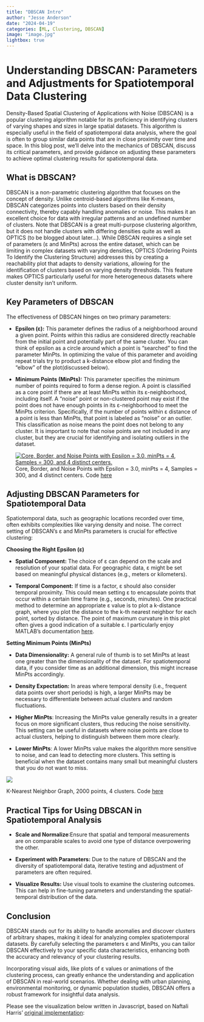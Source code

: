 ```yaml
---
title: "DBSCAN Intro"
author: "Jesse Anderson"
date: "2024-04-19"
categories: [ML, Clustering, DBSCAN]
image: "image.jpg"
lightbox: true
---
```


# **Understanding DBSCAN: Parameters and Adjustments for Spatiotemporal Data Clustering**

Density-Based Spatial Clustering of Applications with Noise (DBSCAN) is a popular clustering algorithm notable for its proficiency in identifying clusters of varying shapes and sizes in large spatial datasets. This algorithm is especially useful in the field of spatiotemporal data analysis, where the goal is often to group similar data points that are in close proximity over time and space. In this blog post, we'll delve into the mechanics of DBSCAN, discuss its critical parameters, and provide guidance on adjusting these parameters to achieve optimal clustering results for spatiotemporal data.

## What is DBSCAN?

DBSCAN is a non-parametric clustering algorithm that focuses on the concept of density. Unlike centroid-based algorithms like K-means, DBSCAN categorizes points into clusters based on their density connectivity, thereby capably handling anomalies or noise. This makes it an excellent choice for data with irregular patterns and an undefined number of clusters. Note that DBSCAN is a great multi-purpose clustering algorithm, but it does not handle clusters with differing densities quite as well as OPTICS (to be blogged about later...). While DBSCAN requires a single set of parameters (ε and MinPts) across the entire dataset, which can be limiting in complex datasets with varying densities, OPTICS (Ordering Points To Identify the Clustering Structure) addresses this by creating a reachability plot that adapts to density variations, allowing for the identification of clusters based on varying density thresholds. This feature makes OPTICS particularly useful for more heterogeneous datasets where cluster density isn't uniform.

## Key Parameters of DBSCAN

The effectiveness of DBSCAN hinges on two primary parameters:

-   **Epsilon (ε):** This parameter defines the radius of a neighborhood around a given point. Points within this radius are considered directly reachable from the initial point and potentially part of the same cluster. You can think of epsilon as a circle around which a point is "searched" to find the parameter MinPts. In optimizing the value of this parameter and avoiding repeat trials try to product a k-distance elbow plot and finding the "elbow" of the plot(discussed below).

-   **Minimum Points (MinPts):** This parameter specifies the minimum number of points required to form a dense region. A point is classified as a core point if there are at least MinPts within its ε-neighborhood, including itself. A "noise" point or non-clustered point may exist if the point does not have enough points in its ε-neighborhood to meet the MinPts criterion. Specifically, if the number of points within ε distance of a point is less than MinPts, that point is labeled as "noise" or an outlier. This classification as noise means the point does not belong to any cluster. It is important to note that noise points are not included in any cluster, but they are crucial for identifying and isolating outliers in the dataset.

    [![Core, Border, and Noise Points with Epsilon = 3.0, minPts = 4, Samples = 300, and 4 distinct centers.](BorderPoints.png)](BorderPoints.png) Core, Border, and Noise Points with Epsilon = 3.0, minPts = 4, Samples = 300, and 4 distinct centers. Code [here](borderpoints.py)

## Adjusting DBSCAN Parameters for Spatiotemporal Data

Spatiotemporal data, such as geographic locations recorded over time, often exhibits complexities like varying density and noise. The correct setting of DBSCAN's ε and MinPts parameters is crucial for effective clustering:

**Choosing the Right Epsilon (ε)**

-   **Spatial Component:** The choice of ε can depend on the scale and resolution of your spatial data. For geographic data, ε might be set based on meaningful physical distances (e.g., meters or kilometers).

-   **Temporal Component:** If time is a factor, ε should also consider temporal proximity. This could mean setting ε to encapsulate points that occur within a certain time frame (e.g., seconds, minutes). One practical method to determine an appropriate ε value is to plot a k-distance graph, where you plot the distance to the k-th nearest neighbor for each point, sorted by distance. The point of maximum curvature in this plot often gives a good indication of a suitable ε. I particularly enjoy MATLAB's documentation [here](https://www.mathworks.com/help/radar/ref/clusterdbscan.clusterdbscan.estimateepsilon.html).

**Setting Minimum Points (MinPts)**

-   **Data Dimensionality:** A general rule of thumb is to set MinPts at least one greater than the dimensionality of the dataset. For spatiotemporal data, if you consider time as an additional dimension, this might increase MinPts accordingly.

-   **Density Expectation:** In areas where temporal density (i.e., frequent data points over short periods) is high, a larger MinPts may be necessary to differentiate between actual clusters and random fluctuations.

-   **Higher MinPts**: Increasing the MinPts value generally results in a greater focus on more significant clusters, thus reducing the noise sensitivity. This setting can be useful in datasets where noise points are close to actual clusters, helping to distinguish between them more clearly.

-   **Lower MinPts**: A lower MinPts value makes the algorithm more sensitive to noise, and can lead to detecting more clusters. This setting is beneficial when the dataset contains many small but meaningful clusters that you do not want to miss.

[![](Elbow-Graph.png)](Elbow-Graph.png)

K-Nearest Neighbor Graph, 2000 points, 4 clusters. Code [here](elbow.py)

## **Practical Tips for Using DBSCAN in Spatiotemporal Analysis**

-   **Scale and Normalize**:Ensure that spatial and temporal measurements are on comparable scales to avoid one type of distance overpowering the other.

-   **Experiment with Parameters:** Due to the nature of DBSCAN and the diversity of spatiotemporal data, iterative testing and adjustment of parameters are often required.

-   **Visualize Results:** Use visual tools to examine the clustering outcomes. This can help in fine-tuning parameters and understanding the spatial-temporal distribution of the data.

## Conclusion

DBSCAN stands out for its ability to handle anomalies and discover clusters of arbitrary shapes, making it ideal for analyzing complex spatiotemporal datasets. By carefully selecting the parameters ε and MinPts, you can tailor DBSCAN effectively to your specific data characteristics, enhancing both the accuracy and relevancy of your clustering results.

Incorporating visual aids, like plots of ε values or animations of the clustering process, can greatly enhance the understanding and application of DBSCAN in real-world scenarios. Whether dealing with urban planning, environmental monitoring, or dynamic population studies, DBSCAN offers a robust framework for insightful data analysis.

Please see the visualization below written in Javascript, based on Naftali Harris' [original implementation](https://www.naftaliharris.com/blog/visualizing-dbscan-clustering/):

```{=html}
<article>
<script src="https://jesse-anderson.github.io/DBSCANProj/tryDB/d3.v7.min.js"></script>
<script src="https://jesse-anderson.github.io/DBSCANProj/tryDB/choose.js"></script>
<script src="https://jesse-anderson.github.io/DBSCANProj/tryDB/generate.js"></script>
<script src="https://jesse-anderson.github.io/DBSCANProj/tryDB/config.js"></script>
<script src="https://jesse-anderson.github.io/DBSCANProj/tryDB/dbscan.js"></script>
<script src="https://jesse-anderson.github.io/DBSCANProj/tryDB/mainDBSCAN.js"></script>
        
<div id="svg_area" style="margin-top: 40px;"></div>
 <div id="button_area" style="margin-top: 10px;"></div>
<script>restart();</script>
</article>
```